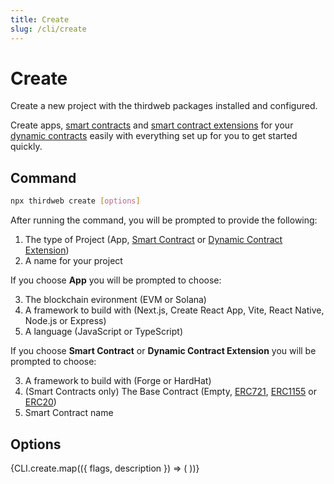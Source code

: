 ```yaml
---
title: Create
slug: /cli/create
---
```



# Create

Create a new project with the thirdweb packages installed and configured.

Create apps, [smart contracts](/solidity/base-contracts) and [smart contract extensions](/solidity/extensions) for your [dynamic contracts](https://github.com/thirdweb-dev/dynamic-contracts) easily 
with everything set up for you to get started quickly.

## Command

```bash
npx thirdweb create [options]
```

After running the command, you will be prompted to provide the following:

1. The type of Project (App, [Smart Contract](/solidity/base-contracts) or [Dynamic Contract Extension](/solidity/extensions))
2. A name for your project

If you choose **App** you will be prompted to choose: 

3. The blockchain evironment (EVM or Solana)
4. A framework to build with (Next.js, Create React App, Vite, React Native, Node.js or Express)
5. A language (JavaScript or TypeScript)

If you choose **Smart Contract** or **Dynamic Contract Extension** you will be prompted to choose:

3. A framework to build with (Forge or HardHat)
4. (Smart Contracts only) The Base Contract (Empty, [ERC721](/solidity/extensions/base-contracts#erc721), [ERC1155](/solidity/extensions/base-contracts#erc1155) or [ERC20](/solidity/extensions/base-contracts#erc20))
5. Smart Contract name

## Options

<div>
  {CLI.create.map(({ flags, description }) => (
    <CLIOptions flags={flags} description={description} />
  ))}
</div>
